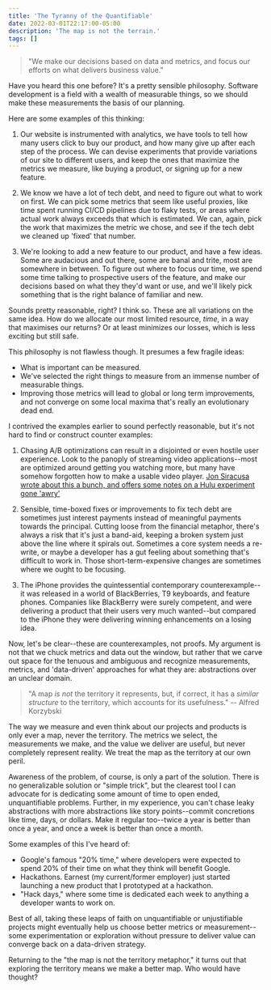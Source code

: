 ```yaml
---
title: 'The Tyranny of the Quantifiable'
date: 2022-03-01T22:17:00-05:00
description: 'The map is not the terrain.'
tags: []
---
```


> "We make our decisions based on data and metrics, and focus our efforts on what delivers business value."

Have you heard this one before? It's a pretty sensible philosophy. Software development is a field with a wealth of measurable things, so we should make these measurements the basis of our planning.

Here are some examples of this thinking:

1. Our website is instrumented with analytics, we have tools to tell how many users click to buy our product, and how many give up after each step of the process. We can devise experiments that provide variations of our site to different users, and keep the ones that maximize the metrics we measure, like buying a product, or signing up for a new feature.

2. We know we have a lot of tech debt, and need to figure out what to work on first. We can pick some metrics that seem like useful proxies, like time spent running CI/CD pipelines due to flaky tests, or areas where actual work always exceeds that which is estimated. We can, again, pick the work that maximizes the metric we chose, and see if the tech debt we cleaned up 'fixed' that number.

3. We're looking to add a new feature to our product, and have a few ideas. Some are audacious and out there, some are banal and trite, most are somewhere in between. To figure out where to focus our time, we spend some time talking to prospective users of the feature, and make our decisions based on what they they'd want or use, and we'll likely pick something that is the right balance of familiar and new.

Sounds pretty reasonable, right? I think so. These are all variations on the same idea. How do we allocate our most limited resource, _time_, in a way that maximises our returns? Or at least minimizes our losses, which is less exciting but still safe.

This philosophy is not flawless though. It presumes a few fragile ideas:

- What is important can be measured.
- We've selected the right things to measure from an immense number of measurable things.
- Improving those metrics will lead to global or long term improvements, and not converge on some local maxima that's really an evolutionary dead end.

I contrived the examples earlier to sound perfectly reasonable, but it's not hard to find or construct counter examples:

1. Chasing A/B optimizations can result in a disjointed or even hostile user experience. Look to the panoply of streaming video applications--most are optimized around getting you watching more, but many have somehow forgotten how to make a usable video player. [Jon Siracusa wrote about this a bunch, and offers some notes on a Hulu experiment gone 'awry'](https://hypercritical.co/2022/02/17/streaming-app-sentiments)

2. Sensible, time-boxed fixes or improvements to fix tech debt are sometimes just interest payments instead of meaningful payments towards the principal. Cutting loose from the financial metaphor, there's always a risk that it's just a band-aid, keeping a broken system just above the line where it spirals out. Sometimes a core system needs a re-write, or maybe a developer has a gut feeling about something that's difficult to work in. Those short-term-expensive changes are sometimes where we ought to be focusing.

3. The iPhone provides the quintessential contemporary counterexample--it was released in a world of BlackBerries, T9 keyboards, and feature phones. Companies like BlackBerry were surely competent, and were delivering a product that their users very much wanted--but compared to the iPhone they were delivering winning enhancements on a losing idea.

Now, let's be clear--these are counterexamples, not proofs. My argument is not that we chuck metrics and data out the window, but rather that we carve out space for the tenuous and ambiguous and recognize measurements, metrics, and 'data-driven' approaches for what they are: abstractions over an unclear domain.

> "A map _is not_ the territory it represents, but, if correct, it has a _similar structure_ to the territory, which accounts for its usefulness." -- Alfred Korzybski

The way we measure and even think about our projects and products is only ever a map, never the territory. The metrics we select, the measurements we make, and the value we deliver are useful, but never completely represent reality. We treat the map as the territory at our own peril.

Awareness of the problem, of course, is only a part of the solution. There is no generalizable solution or "simple trick", but the clearest tool I can advocate for is dedicating some amount of time to open ended, unquantifiable problems. Further, in my experience, you can't chase leaky abstractions with more abstractions like story points--commit concretions like time, days, or dollars. Make it regular too--twice a year is better than once a year, and once a week is better than once a month.

Some examples of this I've heard of:

- Google's famous "20% time," where developers were expected to spend 20% of their time on what they think will benefit Google.
- Hackathons. Earnest (my current/former employer) just started launching a new product that I prototyped at a hackathon.
- "Hack days," where some time is dedicated each week to anything a developer wants to work on.

Best of all, taking these leaps of faith on unquantifiable or unjustifiable projects might eventually help us choose better metrics or measurement--some experimentation or exploration without pressure to deliver value can converge back on a data-driven strategy.

Returning to the "the map is not the territory metaphor," it turns out that exploring the territory means we make a better map. Who would have thought?
